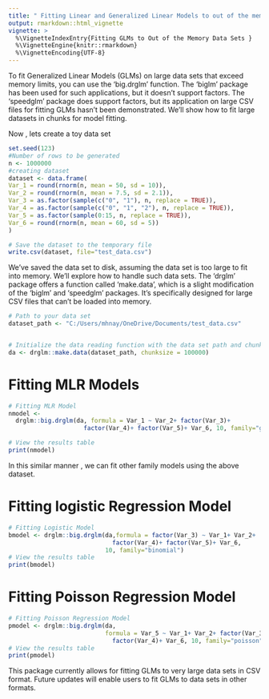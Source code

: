 ```yaml
---
title: " Fitting Linear and Generalized Linear Models to out of the memory data sets in Divide and Recombine approach "
output: rmarkdown::html_vignette
vignette: >
  %\VignetteIndexEntry{Fitting GLMs to Out of the Memory Data Sets }
  %\VignetteEngine{knitr::rmarkdown}
  %\VignetteEncoding{UTF-8}
---
```

To fit Generalized Linear Models (GLMs) on large data sets that exceed memory limits, you can use the 'big.drglm' function. The 'biglm' package has been used for such applications, but it doesn't support factors. The 'speedglm' package does support factors, but its application on large CSV files for fitting GLMs hasn't been demonstrated. We'll show how to fit large datasets in chunks for model fitting.

Now , lets create a toy data set 

```r
set.seed(123)
#Number of rows to be generated
n <- 1000000
#creating dataset
dataset <- data.frame( 
Var_1 = round(rnorm(n, mean = 50, sd = 10)), 
Var_2 = round(rnorm(n, mean = 7.5, sd = 2.1)), 
Var_3 = as.factor(sample(c("0", "1"), n, replace = TRUE)), 
Var_4 = as.factor(sample(c("0", "1", "2"), n, replace = TRUE)), 
Var_5 = as.factor(sample(0:15, n, replace = TRUE)), 
Var_6 = round(rnorm(n, mean = 60, sd = 5))
)

# Save the dataset to the temporary file
write.csv(dataset, file="test_data.csv")

```
We've saved the data set to disk, assuming the data set is too large to fit into memory. We'll explore how to handle such data sets. The 'drglm' package offers a function called 'make.data', which is a slight modification of the 'biglm' and 'speedglm' packages. It's specifically designed for large CSV files that can't be loaded into memory.
```r
# Path to your data set
dataset_path <- "C:/Users/mhnay/OneDrive/Documents/test_data.csv"


# Initialize the data reading function with the data set path and chunk size
da <- drglm::make.data(dataset_path, chunksize = 100000)
```

# Fitting MLR Models 

```r
# Fitting MLR Model
nmodel <- 
  drglm::big.drglm(da, formula = Var_1 ~ Var_2+ factor(Var_3)+
                     factor(Var_4)+ factor(Var_5)+ Var_6, 10, family="gaussian")

# View the results table
print(nmodel)
```
In this similar manner , we can fit other family models using the above dataset. 

# Fitting logistic Regression Model
```r
# Fitting Logistic Model
bmodel <- drglm::big.drglm(da,formula = factor(Var_3) ~ Var_1+ Var_2+
                             factor(Var_4)+ factor(Var_5)+ Var_6, 
                           10, family="binomial")
# View the results table
print(bmodel)
```
# Fitting Poisson Regression Model
```r
# Fitting Poisson Regression Model
pmodel <- drglm::big.drglm(da,
                           formula = Var_5 ~ Var_1+ Var_2+ factor(Var_3)+ 
                             factor(Var_4)+ Var_6, 10, family="poisson")
# View the results table
print(pmodel)
```
This package currently allows for fitting GLMs to very large data sets in CSV format. Future updates will enable users to fit GLMs to data sets in other formats. 
